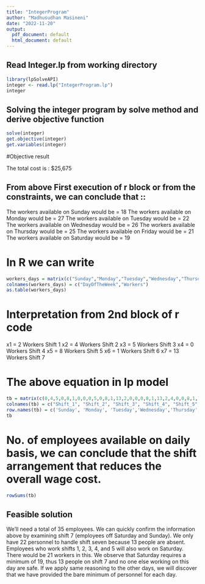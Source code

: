 ---
title: "IntegerProgram"
author: "Madhusudhan Masineni"
date: "2022-11-20"
output:
  pdf_document: default
  html_document: default
---

## Read Integer.lp from working directory

```{r}
library(lpSolveAPI)
integer <- read.lp("IntegerProgram.lp")
integer
```

## Solving the integer program by solve method and derive objective function

```{r}
solve(integer)
get.objective(integer)
get.variables(integer)
```
 #Objective result
 
 The total cost is : $25,675

## From above First execution of r block or from the constraints, we can conclude that ::

The workers available on Sunday would be    = 18
The workers available on Monday would be    = 27
The workers available on Tuesday would be   = 22
The workers available on Wednesday would be = 26
The workers available on Thursday would be  = 25
The workers available on Friday would be    = 21
The workers available on Saturday would be  = 19

# In R we can write 

```{r}
workers_days = matrix(c("Sunday","Monday","Tuesday","Wednesday","Thursday","Friday","Saturday",18,27,22,26,25,21,19),ncol = 2, byrow = F) 
colnames(workers_days) = c("DayOfTheWeek","Workers")
as.table(workers_days)
```

# Interpretation from 2nd block of r code
x1 = 2  Workers Shift 1
x2 = 4  Workers Shift 2
x3 = 5  Workers Shift 3
x4 = 0  Workers Shift 4
x5 = 8  Workers Shift 5
x6 = 1  Workers Shift 6
x7 = 13 Workers Shift 7

# The above equation in lp model 

```{r}
tb = matrix(c(0,4,5,0,8,1,0,0,0,5,0,8,1,13,2,0,0,0,8,1,13,2,4,0,0,8,1,13,2,4,5,0,0,1,13,2,3,4,0,0,0,13,2,4,5,0,8,0,0),ncol=7,byrow=TRUE)
colnames(tb) = c("Shift_1", "Shift_2", "Shift_3", "Shift_4", "Shift_5", "Shift_6", "Shift_7")
row.names(tb) = c('Sunday', 'Monday', 'Tuesday','Wednesday','Thursday','Friday','Saturday')
tb
```

# No. of employees available on daily basis, we can conclude that the shift arrangement that reduces the overall wage cost.

```{r}
rowSums(tb)
```

## Feasible solution
We'll need a total of 35 employees. We can quickly confirm the information above by examining shift 7 (employees off Saturday and Sunday). We only have 22 personnel to handle shift seven because 13 people are absent. Employees who work shifts 1, 2, 3, 4, and 5 will also work on Saturday. There would be 21 workers in this. We observe that Saturday requires a minimum of 19, thus 13 people on shift 7 and no one else working on this day are safe. If we apply same reasoning to the other days, we will discover that we have provided the bare minimum of personnel for each day.
